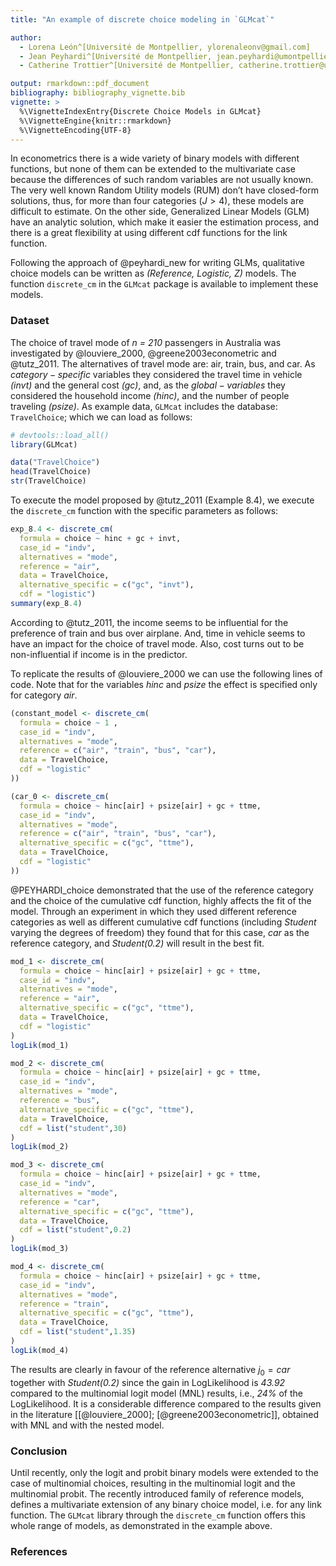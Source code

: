 ```yaml
---
title: "An example of discrete choice modeling in `GLMcat`"

author:
  - Lorena León^[Université de Montpellier, ylorenaleonv@gmail.com]
  - Jean Peyhardi^[Université de Montpellier, jean.peyhardi@umontpellier.fr]
  - Catherine Trottier^[Université de Montpellier, catherine.trottier@umontpellier.fr]

output: rmarkdown::pdf_document
bibliography: bibliography_vignette.bib
vignette: >
  %\VignetteIndexEntry{Discrete Choice Models in GLMcat}
  %\VignetteEngine{knitr::rmarkdown}
  %\VignetteEncoding{UTF-8}
---
```


In econometrics there is a wide variety of binary models with different functions, but none of them can be extended to the multivariate case because the differences of such random variables are not usually known. The very well known Random Utility models (RUM) don't have closed-form solutions, thus, for more than four categories ($J > 4$), these models are difficult to estimate. On the other side, Generalized Linear Models (GLM) have an analytic solution, which make it easier the estimation process, and there is a great flexibility at using different cdf functions for the link function. 
 
Following the approach of @peyhardi_new for writing GLMs, qualitative choice models can be written as *(Reference, Logistic, Z)* models. The function `discrete_cm` in the `GLMcat` package is available to implement these models.


### Dataset

The choice of travel mode of *n = 210* passengers in Australia was investigated by @louviere_2000, @greene2003econometric and @tutz_2011. The alternatives of travel mode are: air, train, bus, and car. As $category-specific$ variables they considered the travel time in vehicle *(invt)* and the general cost *(gc)*, and, as the $global-variables$ they considered the household income *(hinc)*, and the number of people traveling *(psize)*.
As example data, `GLMcat` includes the database: `TravelChoice`; which we can load as follows:

```r
# devtools::load_all()
library(GLMcat)
```

```r
data("TravelChoice")
head(TravelChoice)
str(TravelChoice)
```

To execute the model proposed by @tutz_2011 (Example 8.4), we execute the `discrete_cm ` function with the specific parameters as follows:

```r
exp_8.4 <- discrete_cm(
  formula = choice ~ hinc + gc + invt,
  case_id = "indv",
  alternatives = "mode",
  reference = "air",
  data = TravelChoice,
  alternative_specific = c("gc", "invt"),
  cdf = "logistic")
summary(exp_8.4)
```

According to @tutz_2011, the income seems to be influential for the preference of train and bus over airplane. And, time in vehicle seems to have an impact for the choice of travel mode. Also, cost turns out to be non-influential if income is in the predictor.

To replicate the results of @louviere_2000 we can use the following lines of code. Note that for the variables *hinc* and *psize* the effect is specified only for category *air*.

```r
(constant_model <- discrete_cm(
  formula = choice ~ 1 ,
  case_id = "indv",
  alternatives = "mode",
  reference = c("air", "train", "bus", "car"),
  data = TravelChoice,
  cdf = "logistic"
))

(car_0 <- discrete_cm(
  formula = choice ~ hinc[air] + psize[air] + gc + ttme,
  case_id = "indv",
  alternatives = "mode",
  reference = c("air", "train", "bus", "car"),
  alternative_specific = c("gc", "ttme"),
  data = TravelChoice,
  cdf = "logistic"
))
```

@PEYHARDI_choice demonstrated that the use of the reference category and the choice of the cumulative cdf function, highly affects the fit of the model. Through an experiment in which they used different reference categories as well as different cumulative cdf functions (including *Student* varying the degrees of freedom) they found that for this case, *car* as the reference category, and *Student(0.2)* will result in the best fit. 

```r
mod_1 <- discrete_cm(
  formula = choice ~ hinc[air] + psize[air] + gc + ttme,
  case_id = "indv",
  alternatives = "mode",
  reference = "air",
  alternative_specific = c("gc", "ttme"),
  data = TravelChoice,
  cdf = "logistic"
)
logLik(mod_1)
```

```r
mod_2 <- discrete_cm(
  formula = choice ~ hinc[air] + psize[air] + gc + ttme,
  case_id = "indv",
  alternatives = "mode",
  reference = "bus",
  alternative_specific = c("gc", "ttme"),
  data = TravelChoice,
  cdf = list("student",30)
)
logLik(mod_2)
```

```r
mod_3 <- discrete_cm(
  formula = choice ~ hinc[air] + psize[air] + gc + ttme,
  case_id = "indv",
  alternatives = "mode",
  reference = "car",
  alternative_specific = c("gc", "ttme"),
  data = TravelChoice,
  cdf = list("student",0.2)
)
logLik(mod_3)
```

```r
mod_4 <- discrete_cm(
  formula = choice ~ hinc[air] + psize[air] + gc + ttme,
  case_id = "indv",
  alternatives = "mode",
  reference = "train",
  alternative_specific = c("gc", "ttme"),
  data = TravelChoice,
  cdf = list("student",1.35)
)
logLik(mod_4)
```

The results are clearly in favour of the reference alternative $j_0 =car$ together with *Student(0.2)* since the gain in LogLikelihood is *43.92* compared to the multinomial logit model (MNL) results, i.e., *24%* of the LogLikelihood. It is a considerable difference compared to the results given in the literature [[@louviere_2000]; [@greene2003econometric]], obtained with MNL and with the nested model. 

### Conclusion

Until recently, only the logit and probit binary models were extended to the case of multinomial choices, resulting in the multinomial logit and the multinomial probit. The recently introduced family of reference models, defines a multivariate extension of any binary choice model, i.e. for any link function. The `GLMcat` library through the `discrete_cm` function offers this whole range of models, as demonstrated in the example above.

### References


